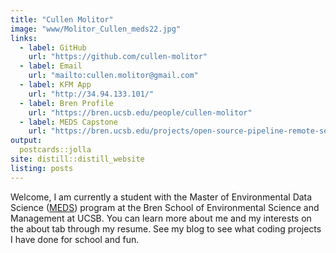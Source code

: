 ```yaml
---
title: "Cullen Molitor"
image: "www/Molitor_Cullen_meds22.jpg"
links:
  - label: GitHub
    url: "https://github.com/cullen-molitor"
  - label: Email
    url: "mailto:cullen.molitor@gmail.com"
  - label: KFM App
    url: "http://34.94.133.101/"
  - label: Bren Profile
    url: "https://bren.ucsb.edu/people/cullen-molitor"
  - label: MEDS Capstone
    url: "https://bren.ucsb.edu/projects/open-source-pipeline-remote-sensing-crop-yields-under-environmental-change-sub-saharan"
output:
  postcards::jolla
site: distill::distill_website
listing: posts
---
```

Welcome, I am currently a student with the Master of Environmental Data Science ([MEDS](https://ucsb-meds.github.io/)) program at the Bren School of Environmental Science and Management at UCSB. You can learn more about me and my interests on the about tab through my resume. See my blog to see what coding projects I have done for school and fun. 


